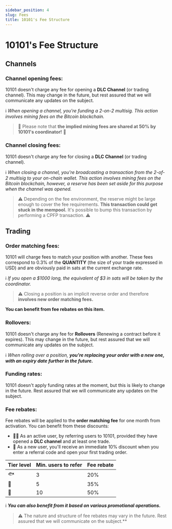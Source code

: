 ```yaml
---
sidebar_position: 4
slug: Fees
title: 10101's Fee Structure
---
```


# 10101's Fee Structure

## Channels
### Channel opening fees:
10101 doesn't charge any fee for opening a **DLC Channel** (or trading channel).
This may change in the future, but rest assured that we will communicate any updates on the subject.

ℹ️ *When opening a channel, you're funding a 2-on-2 multisig. This action involves mining fees on the Bitcoin blockchain.*
> 🎁 Please note that **the implied mining fees are shared at 50% by 10101's coordinator!** 🎁


### Channel closing fees:
10101 doesn't charge any fee for closing a **DLC Channel** (or trading channel).

ℹ️ *When closing a channel, you're broadcasting a transaction from the 2-of-2 multisig to your on-chain wallet. This action involves mining fees on the Bitcoin blockchain, however, a reserve has been set aside for this purpose when the channel was opened.*
>  ⚠️ Depending on the fee environment, the reserve might be large enough to cover the fee requirements. **This transaction could get stuck in the mempool.** It's possible to bump this transaction by performing a CPFP transaction. ⚠️

## Trading
### Order matching fees:
10101 will charge fees to match your position with another.
These fees correspond to 0.3% of the **QUANTITY** (the size of your trade expressed in USD) and are obviously paid in sats at the current exchange rate.

ℹ️ *If you open a $1000 long, the equivalent of $3 in sats will be taken by the coordinator.*

> ⚠️ Closing a position is an implicit reverse order and therefore **involves new order matching fees.**
> 
**You can benefit from fee rebates on this item.**

 ### Rollovers:
10101 doesn't charge any fee for **Rollovers** (Renewing a contract before it expires).
This may change in the future, but rest assured that we will communicate any updates on the subject.

ℹ️ *When rolling over a position, **you're replacing your order with a new one, with an expiry date further in the future.***

### Funding rates:
10101 doesn't apply funding rates at the moment, but this is likely to change in the future. Rest assured that we will communicate any updates on the subject.

### Fee rebates:
Fee rebates will be applied to the **order matching fee** for one month from activation.
You can benefit from these discounts:
- 👨‍💻 As an active user, by referring users to 10101, provided they have opened a **DLC channel** and at least one trade.
- 🦐 As a new user, you'll receive an immediate 10% discount when you enter a referral code and open your first trading order.

|Tier level                          | Min. users to refer                         |Fee rebate                         |
|----------------|-------------------------------|-----------------------------|
|🐟            |3            |20%            |
|🦈            |5            |35%            |
|🐋|10|50%            |

ℹ️ ***You can also benefit from it based on various promotional operations.***
> ⚠️ The nature and structure of fee rebates may vary in the future. Rest assured that we will communicate on the subject.**
